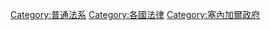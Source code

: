 {{Commons category|Law of Senegal}}

[[Category:普通法系|Category:普通法系]]
[[Category:各國法律|Category:各國法律]]
[[Category:塞內加爾政府|Category:塞內加爾政府]]